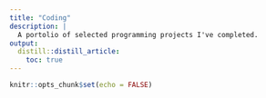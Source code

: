 ---
title: "Coding"
description: |
  A portolio of selected programming projects I've completed.
output: 
  distill::distill_article:
    toc: true
---

```{r setup, include=FALSE}
knitr::opts_chunk$set(echo = FALSE)
```







